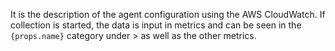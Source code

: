 <p>
  It is the description of the agent configuration using the AWS CloudWatch. If collection is started, the data is input in metrics and can be seen in the <code>{props.name}</code> category under <Cmdname sid="side_management" className="uitext" /> &gt; <Cmdname sid="side_counter" className="uitext" /> as well as the other metrics.
</p>

